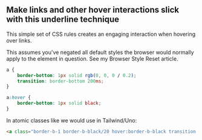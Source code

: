 ## Make links and other hover interactions slick with this underline technique

This simple set of CSS rules creates an engaging interaction when hovering over links.

This assumes you've negated all default styles the browser would normally apply to the element in question. See my Browser Style Reset article.

```CSS
a {
    border-bottom: 1px solid rgb(0, 0, 0 / 0.2);
    transition: border-bottom 200ms;
}

a:hover {
    border-bottom: 1px solid black;
}
```

In atomic classes like we would use in Tailwind/Uno:

```html
<a class="border-b-1 border-b-black/20 hover:border-b-black transition duration-200">Order Now!</a>
```
